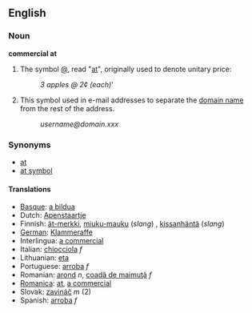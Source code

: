 ==English==
=== Noun ===
'''commercial at'''

#The symbol [[@]], read "[[at]]", originally used to denote unitary price:
#:''3 apples @ 2¢ (each)'''
#This symbol used in e-mail addresses to separate the [[domain name]] from the rest of the address.
#:''username@domain.xxx''

===Synonyms===
*[[at]]
*[[at symbol]]

==== Translations ====
*[[Basque]]: [[a bildua]]
*Dutch: [[Apenstaartje]] <!--belongs under Dutch entry (literally "ape tail") -->
*Finnish: [[ät-merkki]], [[miuku-mauku]] (''slang'') <!--belongs under Finnish entry ("the miaow sign")-->, [[kissanhäntä]] (''slang'') <!--belongs under Finnish entry literally "cat’s tail") -->
*[[German]]: [[Klammeraffe]]
*Interlingua: [[a commercial]]
*Italian: [[chiocciola]] ''f'' <!--belongs under Italian entry (literally "snail") -->
*Lithuanian: [[eta]]
*Portuguese: [[arroba]] ''f''
*Romanian: [[arond]] ''n'', [[coadă de maimuţă]] ''f'' <!--belongs under Romanian entry (literally "monkey-tail") -->
*[[Romanica]]: [[at]], [[a commercial]]
*Slovak: [[zavináč]] ''m'' (2)
*Spanish: [[arroba]] ''f''
